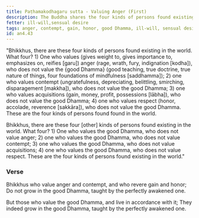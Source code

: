 ```yaml
---
title: Paṭhamakodhagaru sutta - Valuing Anger (First)
description: The Buddha shares the four kinds of persons found existing in the world - those who value anger, contempt, gain, and honor, and those who value the good Dhamma instead.
fetter: ill-will,sensual desire
tags: anger, contempt, gain, honor, good Dhamma, ill-will, sensual desire, an, an4
id: an4.43
---
```


"Bhikkhus, there are these four kinds of persons found existing in the world. What four? 1) One who values (gives weight to, gives importance to, emphasizes on, reifies [garu]) anger (rage, wrath, fury, indignation [kodha]), who does not value the \{good Dhamma} (good teaching, true doctrine, true nature of things, four foundations of mindfulness [saddhamma]); 2) one who values contempt (ungratefulness, depreciating, belittling, smirching, disparagement [makkha]), who does not value the good Dhamma; 3) one who values acquisitions (gain, money, profit, possessions [lābha]), who does not value the good Dhamma; 4) one who values respect (honor, accolade, reverence [sakkāra]), who does not value the good Dhamma. These are the four kinds of persons found found in the world.

Bhikkhus, there are these four [other] kinds of persons found existing in the world. What four? 1) One who values the good Dhamma, who does not value anger; 2) one who values the good Dhamma, who does not value contempt; 3) one who values the good Dhamma, who does not value acquisitions; 4) one who values the good Dhamma, who does not value respect. These are the four kinds of persons found existing in the world."

### Verse

Bhikkhus who value anger and contempt,
and who revere gain and honor;
Do not grow in the good Dhamma,
taught by the perfectly awakened one.

But those who value the good Dhamma,
and live in accordance with it;
They indeed grow in the good Dhamma,
taught by the perfectly awakened one.